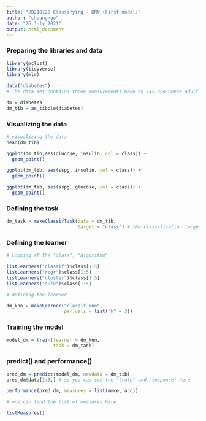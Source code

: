 ```yaml
---
title: "20210726 Classifying - KNN (First model)"
author: "cheungngo"
date: "26 July 2021"
output: html_document
---
```


### Preparing the libraries and data

```r
library(mclust)
library(tidyverse)
library(mlr)
```

```r
data("diabetes")
# The data set contains three measurements made on 145 non-obese adult patients classified into three groups.
```

```r
dm = diabetes
dm_tib = as_tibble(diabetes)
```

### Visualizing the data

```r
# visualizing the data
head(dm_tib)
```

```r
ggplot(dm_tib,aes(glucose, insulin, col = class)) +
  geom_point()
```

```r
ggplot(dm_tib, aes(sspg, insulin, col = class)) +
  geom_point()
```

```r
ggplot(dm_tib, aes(sspg, glucose, col = class)) +
  geom_point()
```

### Defining the task

```r
dm_task = makeClassifTask(data = dm_tib,
                          target = "class") # the classification target, i.e. the column name "class"
```

### Defining the learner

```r
# Looking at the "class", "algorithm"

listLearners("classif")$class[1:5]
listLearners("regr")$class[1:5]
listLearners("cluster")$class[1:5]
listLearners("surv")$class[1:5]
```

```r
# defining the learner

dm_knn = makeLearner("classif.knn",
                     par.vals = list("k" = 3))
```

### Training the model

```r
model_dm = train(learner = dm_knn,
                 task = dm_task)
```

### predict() and performance()

```r
pred_dm = predict(model_dm, newdata = dm_tib)
pred_dm$data[1:5,] # so you can see the "truth" and "response" here
```

```r
performance(pred_dm, measures = list(mmce, acc))
```

```r
# one can find the list of measures here

listMeasures()
```

